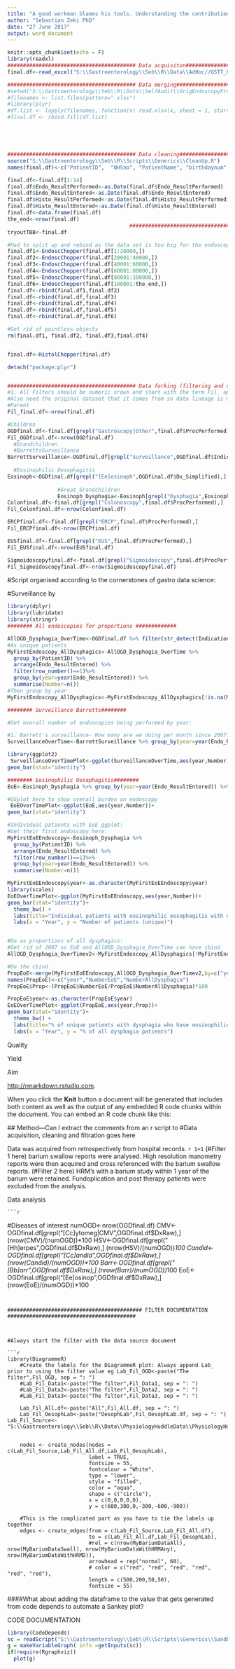---
title: "A good workman blames his tools. Understanding the contribution of endoscope model to the adenoma detection rate for experienced endoscopists"
author: "Sebastian Zeki PhD"
date: "27 June 2017"
output: word_document
---
  
```{r setup, include=FALSE}
knitr::opts_chunk$set(echo = F)
library(readxl)
######################################### Data acquisiton######################################### 
final.df<-read_excel("S:\\Gastroenterology\\Seb\\R\\Data\\AdHoc//GSTT_GastroscopyProcedure2007_2017.xlsx")

######################################### Data merging######################################### 
#setwd("S:\\Gastroenterology\\Seb\\R\\Data\\SelfAudit\\OrigEndoscopyFrom2007ToApr1_2017")
#filenames <- list.files(pattern=".xlsx")
#library(plyr)
#df.list <- lapply(filenames, function(x) read.xlsx(x, sheet = 1, startRow = 1, colNames = TRUE))
#final.df <- rbind.fill(df.list)





######################################### Data cleaning######################################### 
source("S:\\Gastroenterology\\Seb\\R\\Scripts\\Generics\\CleanUp.R")
names(final.df)<-c("PatientID",  "NHSno", "PatientName", "birthdaynum","birthmonthnum" ,"birthyearnum" ,"Endo_ResultName", "Endo_ResultPerformed", "Endo_ResultEntered", "Endo_ResultText", "Histo_ResultName", "Histo_ResultPerformed", "Histo_ResultEntered", "Histo_ResultText")

final.df<-final.df[1:14]
final.df$Endo_ResultPerformed<-as.Date(final.df$Endo_ResultPerformed)
final.df$Endo_ResultEntered<-as.Date(final.df$Endo_ResultEntered)
final.df$Histo_ResultPerformed<-as.Date(final.df$Histo_ResultPerformed)
final.df$Histo_ResultEntered<-as.Date(final.df$Histo_ResultEntered)
final.df<-data.frame(final.df)
the_end<-nrow(final.df)
                                       ######################################### Data accordionisation#########################################
tryoutTBB<-final.df

#Had to split up and rebind as the data set is too big for the endoscopy function
final.df1<-EndoscChopper(final.df[1:20000,])
final.df2<-EndoscChopper(final.df[20001:40000,])
final.df3<-EndoscChopper(final.df[40001:60000,])
final.df4<-EndoscChopper(final.df[60001:80000,])
final.df5<-EndoscChopper(final.df[80001:100000,])
final.df6<-EndoscChopper(final.df[100001:the_end,])
final.df<-rbind(final.df1,final.df2)
final.df<-rbind(final.df,final.df3)
final.df<-rbind(final.df,final.df4)
final.df<-rbind(final.df,final.df5)
final.df<-rbind(final.df,final.df6)

#Get rid of pointless objects
rm(final.df1, final.df2, final.df3,final.df4)


final.df<-HistolChopper(final.df)

detach("package:plyr")


######################################### Data forking (filtering and subsetting)######################################### 
#1. All Filters should be numeric nrows and start with the term Fil_ appended to the nrow from which it is derived eg mydf becomes Fil_mydf<-nrow(mydf)
#Also need the original dataset that it comes from so data lineage is maintained
#Parent
Fil_final.df<-nrow(final.df)

#Children
OGDfinal.df<-final.df[grepl("Gastroscopy|Other",final.df$ProcPerformed),]
Fil_OGDfinal.df<-nrow(OGDfinal.df)
  #Grandchildren
  #BarrettsSurveillance
BarrettSurveillance<-OGDfinal.df[grepl("Surveillance",OGDfinal.df$IndicationsFroExamination),]
  
  #Eosinophilic Oesophagitis
Eosinoph<-OGDfinal.df[grepl("[Ee]osinoph",OGDfinal.df$Dx_Simplified),]
   
                #Great_Grandchildren
                Eosinoph_Dysphagia<-Eosinoph[grepl("Dysphagia",Eosinoph$IndicationsFroExamination),]
Colonfinal.df<-final.df[grepl("Colonoscopy",final.df$ProcPerformed),]
Fil_Colonfinal.df<-nrow(Colonfinal.df)

ERCPfinal.df<-final.df[grepl("ERCP",final.df$ProcPerformed),]
Fil_ERCPfinal.df<-nrow(ERCPfinal.df)

EUSfinal.df<-final.df[grepl("EUS",final.df$ProcPerformed),]
Fil_EUSfinal.df<-nrow(EUSfinal.df)

Sigmoidoscopyfinal.df<-final.df[grepl("Sigmoidoscopy",final.df$ProcPerformed),]
Fil_Sigmoidoscopyfinal.df<-nrow(Sigmoidoscopyfinal.df)
```


#Script organised according to the cornerstones of gastro data science:

#Surveillance by 

```{r setup, include=FALSE}

library(dplyr)
library(lubridate)
library(stringr)
######## All endoscopies for proportions #############

AllOGD_Dysphagia_OverTime<-OGDfinal.df %>% filter(str_detect(IndicationsFroExamination, 'Dysphagia'))
#As unique patients
MyFirstEndoscopy_AllDysphagics<-AllOGD_Dysphagia_OverTime %>%
  group_by(PatientID) %>%
  arrange(Endo_ResultEntered) %>%
  filter(row_number()==1)%>% 
  group_by(year=year(Endo_ResultEntered)) %>% 
  summarise(Number=n())
#Then group by year
MyFirstEndoscopy_AllDysphagics<-MyFirstEndoscopy_AllDysphagics[!is.na(MyFirstEndoscopy_AllDysphagics),]

######## Surveillance Barretts######## 

#Get overall number of endoscopies being performed by year:

#1. Barrett's surveillance- How many are we doing per month since 2007?
SurveillanceOverTime<-BarrettSurveillance %>% group_by(year=year(Endo_ResultEntered)) %>% summarise(Number=n())

library(ggplot2)
 SurveillanceOverTimePlot<-ggplot(SurveillanceOverTime,aes(year,Number))+
geom_bar(stat="identity")

######## Eosinophilic Oesophagitis######## 
EoE<-Eosinoph_Dysphagia %>% group_by(year=year(Endo_ResultEntered)) %>% summarise(Number=n())

#GGplot here to show overall burden on endoscopy
 EoEOverTimePlot<-ggplot(EoE,aes(year,Number))+
geom_bar(stat="identity")

#Individual patients with EoE ggplot:
#Get their first endoscopy here:
MyFirstEoEEndoscopy<-Eosinoph_Dysphagia %>%
  group_by(PatientID) %>%
  arrange(Endo_ResultEntered) %>%
  filter(row_number()==1)%>% 
  group_by(year=year(Endo_ResultEntered)) %>% 
  summarise(Number=n())

MyFirstEoEEndoscopy$year<-as.character(MyFirstEoEEndoscopy$year)
library(scales)
EoEOverTimePlot<-ggplot(MyFirstEoEEndoscopy,aes(year,Number))+
geom_bar(stat="identity")+
  theme_bw() +
  labs(title="Individual patients with eosinophilic eosophagitis with dysphagia as the endoscopic indication") +
  labs(x = "Year", y = "Number of patients (unique)") 


#Do as proportions of all dysphagics:
#Get rid of 2007 so EoE and AllOGD_Dysphagia_OverTime can have cbind
AllOGD_Dysphagia_OverTimev2<-MyFirstEndoscopy_AllDysphagics[!MyFirstEndoscopy_AllDysphagics$year==2007,]

#Do the cbind
PropEoE<-merge(MyFirstEoEEndoscopy,AllOGD_Dysphagia_OverTimev2,by=c("year"))
names(PropEoE)<-c("year","NumberEoE","NumberAllDysphagia")
PropEoE$Prop<-(PropEoE$NumberEoE/PropEoE$NumberAllDysphagia)*100

PropEoE$year<-as.character(PropEoE$year)
EoEOverTimePlot<-ggplot(PropEoE,aes(year,Prop))+
geom_bar(stat="identity")+
  theme_bw() +
  labs(title="% of unique patients with dysphagia who have eosinophilic eosophagitis (with dysphagia as the endoscopic indication; EoE as >15eosinophils/hpf") +
  labs(x = "Year", y = "% of all dysphagia patients") 


```

######## Quality ######## 

######## Yield ######## 





######## Aim
<http://rmarkdown.rstudio.com>.

When you click the **Knit** button a document will be generated that includes both content as well as the output of any embedded R code chunks within the document. You can embed an R code chunk like this:
  
  ## Method---Can I extract the comments from an r script to 
  #Data acquisition, cleaning and filtration goes here
  
  Data was acquired from retrospectively from hospital records. `r 1+1` (#Filter 1 here) barium swallow reports were analysed. High resolution manometry reports were then acquired and cross referenced with the barium swallow reports. (#Filter 2 here) HRM's with a barium study within 1 year of the barium were retained. Fundoplication and post therapy patients were excluded from the analysis. 


######################################### Data analysis######################################### 
    ```{r}
#Diseases of interest
numOGD<-nrow(OGDfinal.df)
CMV<-OGDfinal.df[grepl("[Cc]ytomeg|CMV",OGDfinal.df$DxRaw),]
(nrow(CMV)/(numOGD))*100
HSV<-OGDfinal.df[grepl("[Hh]erpes",OGDfinal.df$DxRaw),]
(nrow(HSV)/(numOGD))*100
Candid<-OGDfinal.df[grepl("[Cc]andid",OGDfinal.df$DxRaw),]
(nrow(Candid)/(numOGD))*100
Barr<-OGDfinal.df[grepl("[Bb]arr",OGDfinal.df$DxRaw),]
(nrow(Barr)/(numOGD))*100
EoE<-OGDfinal.df[grepl("[Ee]osinop",OGDfinal.df$DxRaw),]
(nrow(EoE)/(numOGD))*100
```

    
########################################### FILTER DOCUMENTATION #########################################



#Always start the filter with the data source document

```{r echo=FALSE}

    
library(DiagrammeR)
    #Create the labels for the DiagrammeR plot: Always append Lab_ prior to using the filter value eg Lab_Fil_OGD<-paste("The filter",Fil_OGD, sep = ": ")
    #Lab_Fil_Data1<-paste("The filter",Fil_Data1, sep = ": ")
    #Lab_Fil_Data2<-paste("The filter",Fil_Data2, sep = ": ")
    #Lab_Fil_Data3<-paste("The filter",Fil_Data3, sep = ": ")
    
    Lab_Fil_All.df<-paste("All",Fil_All.df, sep = ": ")
    Lab_Fil_OesophLab<-paste("OesophLab",Fil_OesophLab.df, sep = ": ")
Lab_Fil_Source<-"S:\\Gastroenterology\\Seb\\R\\Data\\PhysiologyHuddleData\\PhysiologyHuddleRetroSpec_AttendancesFromOP17P_BO_Report.xls"
   
    
    nodes <- create_nodes(nodes = c(Lab_Fil_Source,Lab_Fil_All.df,Lab_Fil_OesophLab),                     
                          label = TRUE,
                          fontsize = 55,
                          fontcolour = "White",
                          type = "lower",
                          style = "filled",
                          color = "aqua",
                          shape = c("circle"),
                          x = c(0,0,0,0,0),
                          y = c(600,300,0,-300,-600,-900))
    
    #This is the complicated part as you have to tie the labels up together
    edges <- create_edges(from = c(Lab_Fil_Source,Lab_Fil_All.df), 
                          to = c(Lab_Fil_All.df,Lab_Fil_OesophLab),
                          #rel = c(nrow(MyBariumDataAll), nrow(MyBariumDataSwall), nrow(MyBariumDataWithHRMAny), nrow(MyBariumDataWithHRMD)),
                          arrowhead = rep("normal", 60),
                          # color = c("red", "red", "red", "red", "red", "red"),
                          length = c(500,200,50,50),
                          fontsize = 55)
```

####What about adding the dataframe to the value that gets generated from code depends to automate a Sankey plot?




    
########################################### CODE DOCUMENTATION ############################################
```{r echo=FALSE}

library(CodeDepends)
sc = readScript("S:\\Gastroenterology\\Seb\\R\\Scripts\\Generics\\SandboxScript.Rmd")
g = makeVariableGraph( info =getInputs(sc))
if(require(Rgraphviz))
  plot(g)

```
